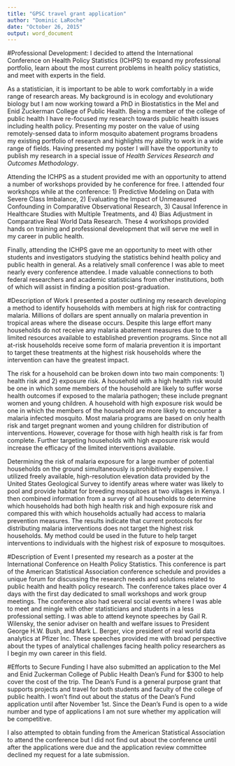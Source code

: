 ```yaml
---
title: "GPSC travel grant application"
author: "Dominic LaRoche"
date: "October 26, 2015"
output: word_document
---
```


#Professional Development:
I decided to attend the International Conference on Health Policy Statistics (ICHPS) to expand my professional portfolio, learn about the most current problems in health policy statistics, and meet with experts in the field.  

As a statistician, it is important to be able to work comfortably in a wide range of research areas.  My background is in ecology and evolutionary biology but I am now working toward a PhD in Biostatistics in the Mel and Enid Zuckerman College of Public Health.  Being a member of the college of public health I have re-focused my research towards public health issues including health policy.  Presenting my poster on the value of using remotely-sensed data to inform mosquito abatement programs broadens my existing portfolio of research and highlights my ability to work in a wide range of fields.  Having presented my poster I will have the opportunity to publish my research in a special issue of *Health Services Research and Outcomes Methodology*.  

Attending the ICHPS as a student provided me with an opportunity to attend a number of workshops provided by he conference for free.  I attended four workshops while at the conference: 1) Predictive Modeling on Data with Severe Class Imbalance, 2) Evaluating the Impact of Unmeasured Confounding in Comparative Observational Research, 3) Causal Inference in Healthcare Studies with Multiple Treatments, and 4) Bias Adjustment in Comparative Real World Data Research.  These 4 workshops provided hands on training and professional development that will serve me well in my career in public health.

Finally, attending the ICHPS gave me an opportunity to meet with other students and investigators studying the statistics behind health policy and public health in general.  As a relatively small conference I was able to meet nearly every conference attendee.  I made valuable connections to both federal researchers and academic statisticians from other institutions, both of which will assist in finding a position post-graduation. 

#Description of Work
I presented a poster outlining my research developing a method to identify households with members at high risk for contracting malaria.  Millions of dollars are spent annually on malaria prevention in tropical areas where the disease occurs.  Despite this large effort many households do not receive any malaria abatement measures due to the limited resources available to established prevention programs.  Since not all at-risk households receive some form of malaria prevention it is important to target these treatments at the highest risk households where the intervention can have the greatest impact.

The risk for a household can be broken down into two main components: 1) health risk and 2) exposure risk.  A household with a high health risk would be one in which some members of the household are likely to suffer worse health outcomes if exposed to the malaria pathogen; these include pregnant women and young children. A household with high exposure risk would be one in which the members of the household are more likely to encounter a malaria infected mosquito.  Most malaria programs are based on only health risk and target pregnant women and young children for distribution of interventions.  However, coverage for those with high health risk is far from complete.  Further targeting households with high exposure risk would increase the efficacy of the limited interventions available. 

Determining the risk of malaria exposure for a large number of potential households on the ground simultaneously is prohibitively expensive.  I utilized freely available, high-resolution elevation data provided by the United States Geological Survey to identify areas where water was likely to pool and provide habitat for breeding mosquitoes at two villages in Kenya.  I then combined information from a survey of all households to determine which households had both high health risk and high exposure risk and compared this with which households actually had access to malaria prevention measures.  The results indicate that current protocols for distributing malaria interventions does not target the highest risk households.  My method could be used in the future to help target interventions to individuals with the highest risk of exposure to mosquitoes.

#Description of Event
I presented my research as a poster at the International Conference on Health Policy Statistics.  This conference is part of the American Statistical Association conference schedule and provides a unique forum for discussing the research needs and solutions related to public health and health policy research.  The conference takes place over 4 days with the first day dedicated to small workshops and work group meetings.  The conference also had several social events where I was able to meet and mingle with other statisticians and students in a less professional setting.  I was able to attend keynote speeches by Gail R. Wilensky, the senior adviser on health and welfare issues to President George H.W. Bush, and Mark L. Berger, vice president of real world data analytics at Pfizer Inc.  These speeches provided me with broad perspective about the types of analytical challenges facing health policy researchers as I begin my own career in this field.

#Efforts to Secure Funding
I have also submitted an application to the Mel and Enid Zuckerman College of Public Health Dean's Fund for $300 to help cover the cost of the trip.  The Dean's Fund is a general purpose grant that supports projects and travel for both students and faculty of the college of public health.  I won't find out about the status of the Dean's Fund application until after November 1st.  Since the Dean's Fund is open to a wide number and type of applications I am not sure whether my application will be competitive.

I also attempted to obtain funding from the American Statistical Association to attend the conference but I did not find out about the conference until after the applications were due and the application review committee declined my request for a late submission.
